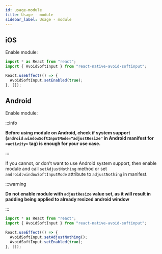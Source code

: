 ```yaml
---
id: usage-module
title: Usage - module
sidebar_label: Usage - module
---
```


## iOS

Enable module:

```ts
import * as React from "react";
import { AvoidSoftInput } from "react-native-avoid-softinput";

React.useEffect(() => {
  AvoidSoftInput.setEnabled(true);
}, []);
```

## Android

Enable module:

:::info

**Before using module on Android, check if system support (`android:windowSoftInputMode="adjustResize"` in Android manifest for `<activity>` tag) is enough for your use case.**

:::

If you cannot, or don't want to use Android system support, then enable module and call `setAdjustNothing` method or set `android:windowSoftInputMode` attribute to `adjustNothing` in manifest.

:::warning

**Do not enable module with `adjustResize` value set, as it will result in padding being applied to already resized android window**

:::

```ts
import * as React from "react";
import { AvoidSoftInput } from "react-native-avoid-softinput";

React.useEffect(() => {
  AvoidSoftInput.setAdjustNothing();
  AvoidSoftInput.setEnabled(true);
}, []);
```
